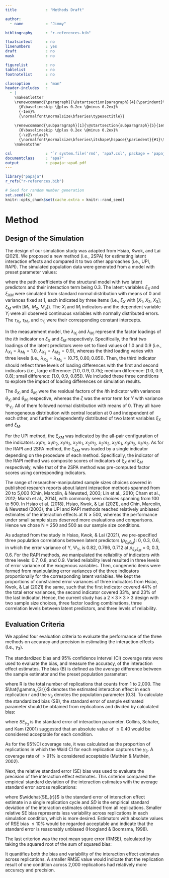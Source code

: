 ```yaml
---
title             : "Methods Draft"

author: 
  - name          : "Jimmy"

bibliography      : "r-references.bib"

floatsintext      : no
linenumbers       : yes
draft             : no
mask              : no

figurelist        : no
tablelist         : no
footnotelist      : no

classoption       : "man"
header-includes   :
  - |
    \makeatletter
    \renewcommand{\paragraph}{\@startsection{paragraph}{4}{\parindent}%
      {0\baselineskip \@plus 0.2ex \@minus 0.2ex}%
      {-1em}%
      {\normalfont\normalsize\bfseries\typesectitle}}
    
    \renewcommand{\subparagraph}[1]{\@startsection{subparagraph}{5}{1em}%
      {0\baselineskip \@plus 0.2ex \@minus 0.2ex}%
      {-\z@\relax}%
      {\normalfont\normalsize\bfseries\itshape\hspace{\parindent}{#1}\textit{\addperi}}{\relax}}
    \makeatother

csl               : "`r system.file('rmd', 'apa7.csl', package = 'papaja')`"
documentclass     : "apa7"
output            : papaja::apa6_pdf
---
```


```r
library("papaja")
r_refs("r-references.bib")
```

```r
# Seed for random number generation
set.seed(42)
knitr::opts_chunk$set(cache.extra = knitr::rand_seed)
```

# Method

## Design of the Simulation

The design of our simulation study was adapted from Hsiao, Kwok, and Lai (2021). We proposed a new method (i.e., 2SPA) for estimating latent interaction effects and compared it to two other approaches (i.e., UPI, RAPI). The simulated population data were generated from a model with preset parameter values:

\begin{equation}
\begin{gathered}
X_{i} = \tau_{X_{i}} + \lambda_{X_{i}}\xi_{X} + \delta_{X_{i}};\\
M_{i} = \tau_{M_{i}} + \lambda_{M_{i}}\xi_{M} + \delta_{M_{i}};\\
Y_{i} = \tau_{Y_{i}} + 0.3\xi_{X} + 0.3\xi_{M} + 0.3\xi_{XM} + \zeta_{i},
\end{gathered}
\end{equation}

where the path coefficients of the structural model with two latent predictors and their interaction term being 0.3. The latent variables $\xi_{X}$ and $\xi_{XM}$ were simulated from standard normal distribution with means of 0 and variances fixed at 1, each indicated by three items (i.e., $\xi_{X}$ with [$X_{1}$, $X_{2}$, $X_{3}$]; $\xi_{M}$ with [$M_{1}$, $M_{2}$, $M_{3}$]). The $X_{i}$ and $M_{i}$ indicators and the dependent variable $Y_{i}$ were all observed continuous variables with normally distributed errors. The $\tau_{X_{i}}$, $\tau_{M_{i}}$, and $\tau_{Y_{i}}$ were their corresponding constant intercepts.

In the measurement model, the $\lambda_{X_{i}}$ and $\lambda_{M_{i}}$ represent the factor loadings of the $i$th 
indicator on $\xi_{X}$ and $\xi_{M}$ respectively. Specifically, the first two loadings of the latent predictors were set to fixed values of 1.0 and 0.9 (i.e., $\lambda_{X_{1}} = \lambda_{M_{1}} = 1.0$, $\lambda_{X_{2}} = \lambda_{M_{2}} = 0.9$), whereas the third loading varies with three levels (i.e., $\lambda_{X_{3}} = \lambda_{M_{3}} = [0.75, 0.80, 0.85]$). Then, the third indicator should reflect three levels of loading differences with the first and second indicators (i.e., large difference: [1.0, 0.9, 0.75]; medium difference: [1.0, 0.9, 0.8]; small difference: [1.0, 0.9, 0.85]). We included these three conditions to explore the impact of loading differences on simulation results. 

The $\delta_{X_{i}}$ and $\delta_{M_{i}}$ were the residual factors of the $i$th indicator with variances $\theta_{X_{i}}$ and $\theta_{M_{i}}$ respective, whereas the $\zeta$ was the error term for $Y$ with variance $\Psi_{Y_{i}}$. All of them followed normal distribution with means of 0. They all have homogeneous distribution with central location at 0 and independent of each other, and further independently distributed of two latent variables $\xi_{X}$ and $\xi_{M}$. 

For the UPI method, the $\xi_{XM}$ was indicated by the all-pair configuration of the indicators: $x_{1}m_{1}$, $x_{1}m_{2}$, $x_{1}m_{3}$, $x_{2}m_{1}$, $x_{2}m_{2}$, $x_{2}m_{3}$, $x_{3}m_{1}$, $x_{3}m_{2}$, $x_{3}m_{3}$. As for the RAPI and 2SPA method, the $\xi_{XM}$ was loaded by a single indicator depending on the procedure of each method. Specifically, the indicator of the RAPI method was composite scores of indicators of $\xi_{X}$ and $\xi_{M}$ respectively, while that of the 2SPA method was pre-computed factor scores using corresponding indicators.

The range of researcher-manipulated sample sizes choices covered in published research reports about latent interaction methods spanned from 20 to 5,000 (Chin, Marcolin, $\&$ Newsted, 2003; Lin et al., 2010; Cham et al., 2012; Marsh et al., 2014), with commonly seen choices spanning from 100 to 500. In Hsiao et al. (2018), Hsiao, Kwok, $\&$ Lai (2021), and Chin, Marcolin, $\&$ Newsted (2003), the UPI and RAPI methods reached relatively unbiased estimates of the interaction effects at $N \ge 500$, whereas the performance under small sample sizes deserved more evaluations and comparisons. Hence we chose N = 250 and 500 as our sample size conditions. 

As adapted from the study in Hsiao, Kwok, $\&$ Lai (2021), we pre-specified three population correlations between latent predictors ($\rho_{\xi_{X}\xi_{M}}$): 0, 0.3, 0.6, in which the error variance of Y, $\Psi_{Y}$, is 0.82, 0.766, 0.712 at $\rho_{\xi_{X}\xi_{M}}$ = 0, 0.3, 0.6. For the RAPI methods, we manipulated the reliability of indicators with three levels: 0.7, 0.8, and 0.9. Varied reliability level resulted in three levels of error variance of the exogenous variables. Then, congeneric items were formed from manipulating error variances of the three indicators proportionally for the corresponding latent variables. We kept the proportions of constrained error variances of three indicators from Hsiao, Kwok, $\&$ Lai (2021) the same, such that the first indicator covered 44$\%$ of the total error variances, the second indicator covered 33$\%$, and 23$\%$ of the last indicator. Hence, the current study has a $2 \times 3 \times 3 \times 3$ design with two sample size choices, three factor loading combinations, three correlation levels between latent predictors, and three levels of reliability.

## Evaluation Criteria

We applied four evaluation criteria to evaluate the performance of the three methods on accuracy and precision in estimating the interaction effects (i.e., $\gamma_{3}$). 

The standardized bias and 95$\%$ confidence interval (CI) coverage rate were used to evaluate the bias, and measure the accuracy, of the interaction effect estimates. The bias (B) is defined as the average difference between the sample estimator and the preset population parameter:

\begin{equation}
B(\gamma_{3}) = R^{-1}\Sigma^{R}_{r = 1}(\hat{\gamma_{3r}} - \gamma_{3}),
\end{equation}

where R is the total number of replications that counts from 1 to 2,000. The $\hat{\gamma_{3r}}$ denotes the estimated interaction effect in each replication r and the $\gamma_{3}$ denotes the population parameter (0.3). To calculate the standardized bias (SB), the standard error of sample estimated parameter should be obtained from replications and divided by calculated bias:

\begin{equation}
SB = \frac{B(\gamma_{3})}{SE_{\gamma_{3}}},
\end{equation}

where $SE_{\gamma_{3}}$ is the standard error of interaction parameter. Collins, Schafer, and Kam (2001) suggested that an absolute value of $\le 0.40$ would be considered acceptable for each condition.

As for the 95$\%$CI coverage rate, it was calculated as the proportion of replications in which the Wald CI for each replication captures the $\gamma_{3}$. A coverage rate of $> 91\%$ is considered acceptable (Muthén $\&$ Muthén, 2002).

Next, the relative standard error (SE) bias was used to evaluate the precision of the interaction effect estimates. This criterion compared the empirical standard deviation of the interaction estimates with the average standard error across replications:

\begin{equation}
Relative\ SE\ Bias = \frac{R^{-1}\Sigma^{R}_{r = 1}(\widehat{SE_{r}} - SD)}{SD},
\end{equation}

where $\widehat{SE_{r}}$ is the standard error of interaction effect estimate in a single replication cycle and $SD$ is the empirical standard deviation of the interaction estimates obtained from all replications. Smaller relative SE bias represents less variability across replications in each simulation condition, which is more desired. Estimators with absolute values of RSE bias $\le 10\%$ would be regarded acceptable and indicate that the standard error is reasonably unbiased (Hoogland $\&$ Boomsma, 1998).

The last criterion was the root mean squre error (RMSE), calculated by taking the squared root of the sum of squared bias:

\begin{equation}
RMSE = \sqrt{R^{-1}\Sigma^{R}_{r = 1}(\hat{\gamma_{3r}} - \gamma_{3})^2}.
\end{equation}

It quantifies both the bias and variability of the interaction effect estimates across replications. A smaller RMSE value would indicate that the replication result of one condition across 2,000 replications had relatively more accuracy and precision.
